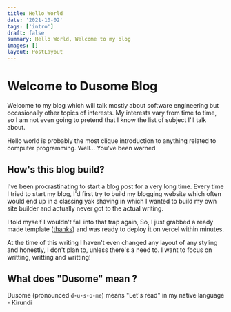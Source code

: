 ```yaml
---
title: Hello World
date: '2021-10-02'
tags: ['intro']
draft: false
summary: Hello World, Welcome to my blog
images: []
layout: PostLayout
---
```


# Welcome to Dusome Blog

Welcome to my blog which will talk mostly about software engineering but 
occasionally other topics of interests. My interests vary from time to time,
so I am not even going to pretend that I know the list of subject I'll talk about.

Hello world is probably the most clique introduction to anything related to 
computer programming. Well... You've been warned 

## How's this blog build?

I've been procrastinating to start a blog post for a very long time.
Every time I tried to start my blog, I'd first try to build my blogging website
which often would end up in a classing yak shaving in which I wanted to build
my own site builder and actually never got to the actual writing.

I told myself I wouldn't fall into that trap again, So, I just grabbed a ready
made template ([thanks]()) and was ready to deploy it on vercel within minutes.

At the time of this writing I haven't even changed any layout of any styling 
and honestly, I don't plan to, unless there's a need to. I want to focus on 
writting, writting and writting!

## What does "Dusome" mean ?

Dusome (pronounced `d-u-s-o-me`) means "Let's read" in my native language - Kirundi
